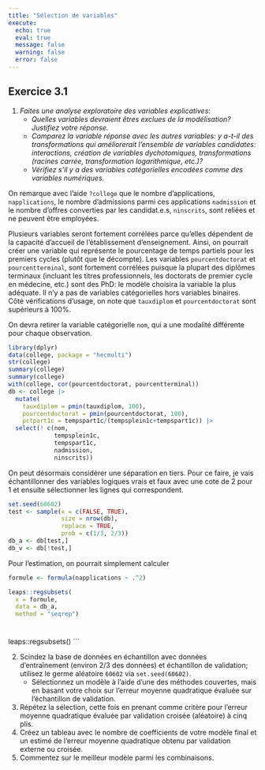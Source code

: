 ```yaml
---
title: "Sélection de variables"
execute:
  echo: true
  eval: true
  message: false
  warning: false
  error: false
---
```


## Exercice 3.1


1. *Faites une analyse exploratoire des variables explicatives*: 
   - *Quelles variables devraient êtres exclues de la modélisation? Justifiez votre réponse.*
   - *Comparez la variable réponse avec les autres variables: y a-t-il des transformations qui améliorerait l'ensemble de variables candidates: interactions, création de variables dychotomiques, transformations (racines carrée, transformation logarithmique, etc.)?*
   - *Vérifiez s'il y a des variables catégorielles encodées comme des variables numériques.*
   
On remarque avec l'aide `?college` que le nombre d'applications, `napplications`, le nombre d'admissions parmi ces applications `nadmission` et le nombre d'offres converties par les candidat.e.s, `ninscrits`, sont reliées et ne peuvent être employées.

Plusieurs variables seront fortement corrélées parce qu'elles dépendent de la capacité d'accueil de l'établissement d'enseignement. Ainsi, on pourrait créer une variable qui représente le pourcentage de temps partiels pour les premiers cycles (plutôt que le décompte). Les variables `pourcentdoctorat` et `pourcentterminal`, sont fortement corrélées puisque la plupart des diplômes terminaux (incluant les titres professionnels, les doctorats de premier cycle en médecine, etc.) sont des PhD: le modèle choisira la variable la plus adéquate. Il n'y a pas de variables catégorielles hors variables binaires. Côté vérifications d'usage, on note que `tauxdiplom` et `pourcentdoctorat` sont supérieurs à 100%.
   
On devra retirer la variable catégorielle `nom`, qui a une modalité différente pour chaque observation.   
   
```r
library(dplyr)
data(college, package = "hecmulti")
str(college)
summary(college)
summary(college)
with(college, cor(pourcentdoctorat, pourcentterminal))
db <- college |>
  mutate(
    tauxdiplom = pmin(tauxdiplom, 100),
    pourcentdoctorat = pmin(pourcentdoctorat, 100),
    pctpart1c = tempspart1c/(tempsplein1c+tempspart1c)) |>
  select(! c(nom, 
             tempsplein1c, 
             tempspart1c, 
             nadmission, 
             ninscrits))
```

On peut désormais considérer une séparation en tiers.
Pour ce faire, je vais échantillonner des variables logiques vrais et faux avec une cote de 2 pour 1 et ensuite sélectionner les lignes qui correspondent.

```r
set.seed(60602)
test <- sample(x = c(FALSE, TRUE),
               size = nrow(db),
               replace = TRUE, 
               prob = c(1/3, 2/3))
db_a <- db[test,]
db_v <- db[!test,]
```

Pour l'estimation, on pourrait simplement calculer 



```r
formule <- formula(napplications ~ .^2)

leaps::regsubsets(
  x = formule, 
  data = db_a,
  method = "seqrep")
```

# 
leaps::regsubsets()
```
   
   
2. Scindez la base de données en échantillon avec données d'entraînement (environ 2/3 des données) et échantillon de validation; utilisez le germe aléatoire `60602` via `set.seed(60602)`. 
   - Sélectionnez un modèle à l'aide d'une des méthodes couvertes, mais en basant votre choix sur l'erreur moyenne quadratique évaluée sur l'échantillon de validation.
3. Répétez la sélection, cette fois en prenant comme critère pour l'erreur moyenne quadratique évaluée par validation croisée (aléatoire) à cinq plis.
4. Créez un tableau avec le nombre de coefficients de votre modèle final et un estimé de l'erreur moyenne quadratique obtenu par validation externe ou croisée. 
5. Commentez sur le meilleur modèle parmi les combinaisons.
